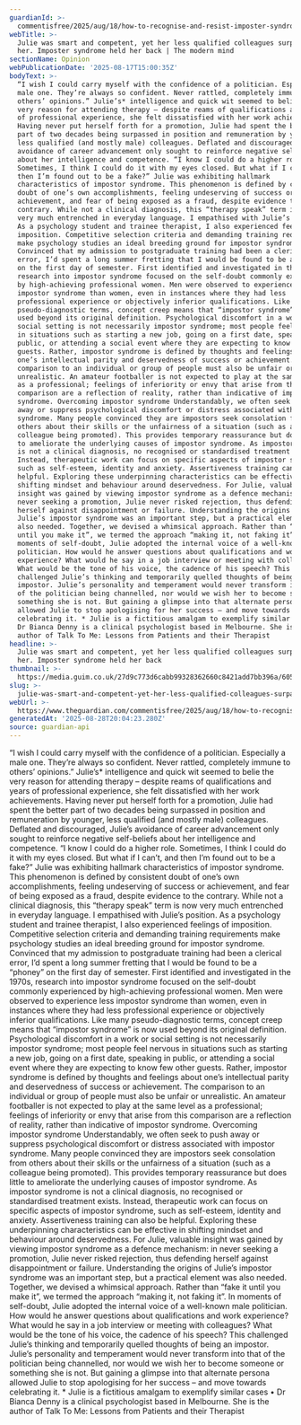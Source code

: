 ```yaml
---
guardianId: >-
  commentisfree/2025/aug/18/how-to-recognise-and-resist-imposter-syndrome-the-modern-mind
webTitle: >-
  Julie was smart and competent, yet her less qualified colleagues surpassed
  her. Imposter syndrome held her back | The modern mind
sectionName: Opinion
webPublicationDate: '2025-08-17T15:00:35Z'
bodyText: >-
  “I wish I could carry myself with the confidence of a politician. Especially a
  male one. They’re always so confident. Never rattled, completely immune to
  others’ opinions.” Julie’s* intelligence and quick wit seemed to belie the
  very reason for attending therapy – despite reams of qualifications and years
  of professional experience, she felt dissatisfied with her work achievements.
  Having never put herself forth for a promotion, Julie had spent the better
  part of two decades being surpassed in position and remuneration by younger,
  less qualified (and mostly male) colleagues. Deflated and discouraged, Julie’s
  avoidance of career advancement only sought to reinforce negative self-beliefs
  about her intelligence and competence. “I know I could do a higher role.
  Sometimes, I think I could do it with my eyes closed. But what if I can’t, and
  then I’m found out to be a fake?” Julie was exhibiting hallmark
  characteristics of impostor syndrome. This phenomenon is defined by consistent
  doubt of one’s own accomplishments, feeling undeserving of success or
  achievement, and fear of being exposed as a fraud, despite evidence to the
  contrary. While not a clinical diagnosis, this “therapy speak” term is now
  very much entrenched in everyday language. I empathised with Julie’s position.
  As a psychology student and trainee therapist, I also experienced feelings of
  imposition. Competitive selection criteria and demanding training requirements
  make psychology studies an ideal breeding ground for impostor syndrome.
  Convinced that my admission to postgraduate training had been a clerical
  error, I’d spent a long summer fretting that I would be found to be a “phoney”
  on the first day of semester. First identified and investigated in the 1970s,
  research into impostor syndrome focused on the self-doubt commonly experienced
  by high-achieving professional women. Men were observed to experience less
  impostor syndrome than women, even in instances where they had less
  professional experience or objectively inferior qualifications. Like many
  pseudo-diagnostic terms, concept creep means that “impostor syndrome” is now
  used beyond its original definition. Psychological discomfort in a work or
  social setting is not necessarily impostor syndrome; most people feel nervous
  in situations such as starting a new job, going on a first date, speaking in
  public, or attending a social event where they are expecting to know few other
  guests. Rather, impostor syndrome is defined by thoughts and feelings about
  one’s intellectual parity and deservedness of success or achievement. The
  comparison to an individual or group of people must also be unfair or
  unrealistic. An amateur footballer is not expected to play at the same level
  as a professional; feelings of inferiority or envy that arise from this
  comparison are a reflection of reality, rather than indicative of impostor
  syndrome. Overcoming impostor syndrome Understandably, we often seek to push
  away or suppress psychological discomfort or distress associated with impostor
  syndrome. Many people convinced they are impostors seek consolation from
  others about their skills or the unfairness of a situation (such as a
  colleague being promoted). This provides temporary reassurance but does little
  to ameliorate the underlying causes of impostor syndrome. As impostor syndrome
  is not a clinical diagnosis, no recognised or standardised treatment exists.
  Instead, therapeutic work can focus on specific aspects of impostor syndrome,
  such as self-esteem, identity and anxiety. Assertiveness training can also be
  helpful. Exploring these underpinning characteristics can be effective in
  shifting mindset and behaviour around deservedness. For Julie, valuable
  insight was gained by viewing impostor syndrome as a defence mechanism: in
  never seeking a promotion, Julie never risked rejection, thus defending
  herself against disappointment or failure. Understanding the origins of
  Julie’s impostor syndrome was an important step, but a practical element was
  also needed. Together, we devised a whimsical approach. Rather than “fake it
  until you make it”, we termed the approach “making it, not faking it”. In
  moments of self-doubt, Julie adopted the internal voice of a well-known male
  politician. How would he answer questions about qualifications and work
  experience? What would he say in a job interview or meeting with colleagues?
  What would be the tone of his voice, the cadence of his speech? This
  challenged Julie’s thinking and temporarily quelled thoughts of being an
  impostor. Julie’s personality and temperament would never transform into that
  of the politician being channelled, nor would we wish her to become someone or
  something she is not. But gaining a glimpse into that alternate persona
  allowed Julie to stop apologising for her success – and move towards
  celebrating it. * Julie is a fictitious amalgam to exemplify similar cases •
  Dr Bianca Denny is a clinical psychologist based in Melbourne. She is the
  author of Talk To Me: Lessons from Patients and their Therapist
headline: >-
  Julie was smart and competent, yet her less qualified colleagues surpassed
  her. Imposter syndrome held her back
thumbnail: >-
  https://media.guim.co.uk/27d9c773d6cabb99328362660c8421add7bb396a/605_0_6030_4827/500.jpg
slug: >-
  julie-was-smart-and-competent-yet-her-less-qualified-colleagues-surpassed-her-imposter-syndrome-held-her-back-or-the-modern-mind
webUrl: >-
  https://www.theguardian.com/commentisfree/2025/aug/18/how-to-recognise-and-resist-imposter-syndrome-the-modern-mind
generatedAt: '2025-08-28T20:04:23.280Z'
source: guardian-api
---
```

“I wish I could carry myself with the confidence of a politician. Especially a male one. They’re always so confident. Never rattled, completely immune to others’ opinions.” Julie’s* intelligence and quick wit seemed to belie the very reason for attending therapy – despite reams of qualifications and years of professional experience, she felt dissatisfied with her work achievements. Having never put herself forth for a promotion, Julie had spent the better part of two decades being surpassed in position and remuneration by younger, less qualified (and mostly male) colleagues. Deflated and discouraged, Julie’s avoidance of career advancement only sought to reinforce negative self-beliefs about her intelligence and competence. “I know I could do a higher role. Sometimes, I think I could do it with my eyes closed. But what if I can’t, and then I’m found out to be a fake?” Julie was exhibiting hallmark characteristics of impostor syndrome. This phenomenon is defined by consistent doubt of one’s own accomplishments, feeling undeserving of success or achievement, and fear of being exposed as a fraud, despite evidence to the contrary. While not a clinical diagnosis, this “therapy speak” term is now very much entrenched in everyday language. I empathised with Julie’s position. As a psychology student and trainee therapist, I also experienced feelings of imposition. Competitive selection criteria and demanding training requirements make psychology studies an ideal breeding ground for impostor syndrome. Convinced that my admission to postgraduate training had been a clerical error, I’d spent a long summer fretting that I would be found to be a “phoney” on the first day of semester. First identified and investigated in the 1970s, research into impostor syndrome focused on the self-doubt commonly experienced by high-achieving professional women. Men were observed to experience less impostor syndrome than women, even in instances where they had less professional experience or objectively inferior qualifications. Like many pseudo-diagnostic terms, concept creep means that “impostor syndrome” is now used beyond its original definition. Psychological discomfort in a work or social setting is not necessarily impostor syndrome; most people feel nervous in situations such as starting a new job, going on a first date, speaking in public, or attending a social event where they are expecting to know few other guests. Rather, impostor syndrome is defined by thoughts and feelings about one’s intellectual parity and deservedness of success or achievement. The comparison to an individual or group of people must also be unfair or unrealistic. An amateur footballer is not expected to play at the same level as a professional; feelings of inferiority or envy that arise from this comparison are a reflection of reality, rather than indicative of impostor syndrome. Overcoming impostor syndrome Understandably, we often seek to push away or suppress psychological discomfort or distress associated with impostor syndrome. Many people convinced they are impostors seek consolation from others about their skills or the unfairness of a situation (such as a colleague being promoted). This provides temporary reassurance but does little to ameliorate the underlying causes of impostor syndrome. As impostor syndrome is not a clinical diagnosis, no recognised or standardised treatment exists. Instead, therapeutic work can focus on specific aspects of impostor syndrome, such as self-esteem, identity and anxiety. Assertiveness training can also be helpful. Exploring these underpinning characteristics can be effective in shifting mindset and behaviour around deservedness. For Julie, valuable insight was gained by viewing impostor syndrome as a defence mechanism: in never seeking a promotion, Julie never risked rejection, thus defending herself against disappointment or failure. Understanding the origins of Julie’s impostor syndrome was an important step, but a practical element was also needed. Together, we devised a whimsical approach. Rather than “fake it until you make it”, we termed the approach “making it, not faking it”. In moments of self-doubt, Julie adopted the internal voice of a well-known male politician. How would he answer questions about qualifications and work experience? What would he say in a job interview or meeting with colleagues? What would be the tone of his voice, the cadence of his speech? This challenged Julie’s thinking and temporarily quelled thoughts of being an impostor. Julie’s personality and temperament would never transform into that of the politician being channelled, nor would we wish her to become someone or something she is not. But gaining a glimpse into that alternate persona allowed Julie to stop apologising for her success – and move towards celebrating it. * Julie is a fictitious amalgam to exemplify similar cases • Dr Bianca Denny is a clinical psychologist based in Melbourne. She is the author of Talk To Me: Lessons from Patients and their Therapist
